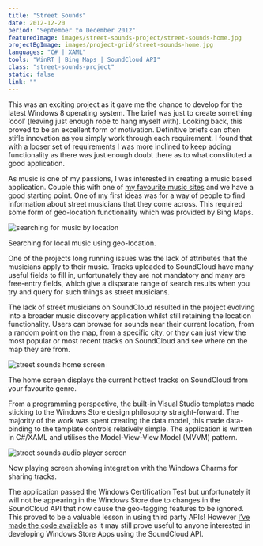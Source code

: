 ```yaml
---
title: "Street Sounds"
date: 2012-12-20
period: "September to December 2012"
featuredImage: images/street-sounds-project/street-sounds-home.jpg
projectBgImage: images/project-grid/street-sounds-home.jpg
languages: "C# | XAML"
tools: "WinRT | Bing Maps | SoundCloud API"
class: "street-sounds-project"
static: false
link: ""
---
```



This was an exciting project as it gave me the chance to develop for the latest Windows 8 operating system. The brief was just to create 
something ‘cool’ (leaving just enough rope to hang myself with). Looking back, this proved to be an excellent form of motivation. Definitive 
briefs can often stifle innovation as you simply work through each requirement. I found that with a looser set of requirements I was more 
inclined to keep adding functionality as there was just enough doubt there as to what constituted a good application.

As music is one of my passions, I was interested in creating a music based application. Couple this with one of 
[my favourite music sites](https://soundcloud.com/) and we have a good starting point. One of my first ideas was for a way of people to find 
information about street musicians that they come across. This required some form of geo-location functionality which was provided by Bing Maps.

![searching for music by location](images/street-sounds-project/street-sounds-music-by-location.jpg)
<figcaption>
    <FontAwesomeIcon icon={faCamera} /> Searching for local music using geo-location.
</figcaption>

One of the projects long running issues was the lack of attributes that the musicians apply to their music. Tracks uploaded to SoundCloud have 
many useful fields to fill in, unfortunately they are not mandatory and many are free-entry fields, which give a disparate range of search 
results when you try and query for such things as street musicians.

The lack of street musicians on SoundCloud resulted in the project evolving into a broader music discovery application whilst still retaining 
the location functionality. Users can browse for sounds near their current location, from a random point on the map, from a specific city, or 
they can just view the most popular or most recent tracks on SoundCloud and see where on the map they are from.

![street sounds home screen](images/street-sounds-project/street-sounds-home.jpg)
<figcaption>
    <FontAwesomeIcon icon={faCamera} /> The home screen displays the current hottest tracks on SoundCloud from your favourite genre.
</figcaption>

From a programming perspective, the built-in Visual Studio templates made sticking to the Windows Store design philosophy straight-forward. The 
majority of the work was spent creating the data model, this made data-binding to the template controls relatively simple. The application is 
written in C#/XAML and utilises the Model-View-View Model (MVVM) pattern.

![street sounds audio player screen](images/street-sounds-project/street-sounds-player.jpg)
<figcaption>
    <FontAwesomeIcon icon={faCamera} /> Now playing screen showing integration with the Windows Charms for sharing tracks.
</figcaption>

The application passed the Windows Certification Test but unfortunately it will not be appearing in the Windows Store due to changes in the SoundCloud 
API that now cause the geo-tagging features to be ignored. This proved to be a valuable lesson in using third party APIs! However 
[I’ve made the code available](https://github.com/Poc275/StreetSounds) as it may still prove useful to anyone interested in developing Windows Store 
Apps using the SoundCloud API.